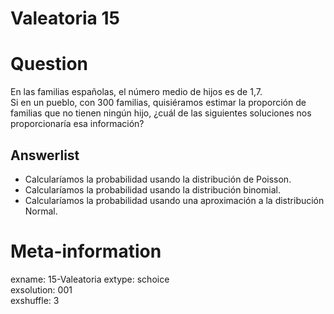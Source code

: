 # Valeatoria 15

Question
========

En las familias españolas, el número medio de hijos es de 1,7.  
Si en un pueblo, con 300 familias, quisiéramos estimar la proporción de familias que no tienen ningún hijo, ¿cuál de las siguientes soluciones nos proporcionaría esa información?

Answerlist
----------
* Calcularíamos la probabilidad usando la distribución de Poisson.  
* Calcularíamos la probabilidad usando la distribución binomial.  
* Calcularíamos la probabilidad usando una aproximación a la distribución Normal.  


Meta-information
================
exname: 15-Valeatoria
extype: schoice  
exsolution: 001  
exshuffle: 3  

